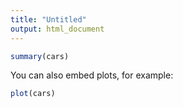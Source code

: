 ```yaml
---
title: "Untitled"
output: html_document
---
```




```r
summary(cars)
```

You can also embed plots, for example:

```r
plot(cars)
```

